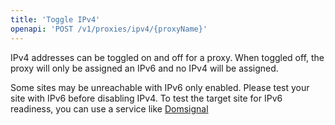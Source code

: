 ```yaml
---
title: 'Toggle IPv4'
openapi: 'POST /v1/proxies/ipv4/{proxyName}'
---
```


IPv4 addresses can be toggled on and off for a proxy. When toggled off, the proxy will only be assigned an IPv6 and no IPv4 will be assigned.

<Warning>
    Some sites may be unreachable with IPv6 only enabled. Please test your site with IPv6 before disabling IPv4. To test the target site
    for IPv6 readiness, you can use a service like <a href="https://domsignal.com/ipv6-test" target="_blank">Domsignal</a>
</Warning>